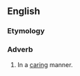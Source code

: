 ==English==

===Etymology===
{{suffix|en|caring|ly}}

===Adverb===
{{en-adv}}

# In a [[caring]] manner.